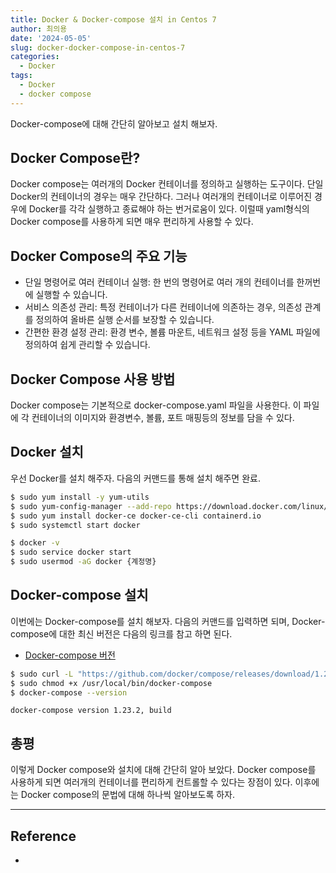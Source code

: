 ```yaml
---
title: Docker & Docker-compose 설치 in Centos 7
author: 최의용
date: '2024-05-05'
slug: docker-docker-compose-in-centos-7
categories:
  - Docker
tags:
  - Docker
  - docker compose
---
```


Docker-compose에 대해 간단히 알아보고 설치 해보자. 

## Docker Compose란?

Docker compose는 여러개의 Docker 컨테이너를 정의하고 실행하는 도구이다. 단일 Docker의 컨테이너의 경우는 매우 간단하다. 그러나 여러개의 컨테이너로 이루어진 경우에 Docker를 각각 실행하고 종료해야 하는 번거로움이 있다. 이럴때 yaml형식의 Docker compose를 사용하게 되면 매우 편리하게 사용할 수 있다.

## Docker Compose의 주요 기능 

- 단일 명령어로 여러 컨테이너 실행: 한 번의 명령어로 여러 개의 컨테이너를 한꺼번에 실행할 수 있습니다.
- 서비스 의존성 관리: 특정 컨테이너가 다른 컨테이너에 의존하는 경우, 의존성 관계를 정의하여 올바른 실행 순서를 보장할 수 있습니다.
- 간편한 환경 설정 관리: 환경 변수, 볼륨 마운트, 네트워크 설정 등을 YAML 파일에 정의하여 쉽게 관리할 수 있습니다.

## Docker Compose 사용 방법

Docker compose는 기본적으로 docker-compose.yaml 파일을 사용한다. 이 파일에 각 컨테이너의 이미지와 환경변수, 볼륨, 포트 매핑등의 정보를 담을 수 있다.


## Docker 설치

우선 Docker를 설치 해주자. 다음의 커맨드를 통해 설치 해주면 완료.

```bash
$ sudo yum install -y yum-utils
$ sudo yum-config-manager --add-repo https://download.docker.com/linux/centos/docker-ce.repo
$ sudo yum install docker-ce docker-ce-cli containerd.io
$ sudo systemctl start docker

$ docker -v
$ sudo service docker start
$ sudo usermod -aG docker {계정명}
```

## Docker-compose 설치

이번에는 Docker-compose를 설치 해보자. 다음의 커맨드를 입력하면 되며, Docker-compose에 대한 최신 버전은 다음의 링크를 참고 하면 된다. 

- [Docker-compose 버전](https://github.com/docker/compose/releases)

```bash
$ sudo curl -L "https://github.com/docker/compose/releases/download/1.23.2/docker-compose-$(uname -s)-$(uname -m)" -o /usr/local/bin/docker-compose
$ sudo chmod +x /usr/local/bin/docker-compose
$ docker-compose --version
```

```
docker-compose version 1.23.2, build 
```

## 총평

이렇게 Docker compose와 설치에 대해 간단히 알아 보았다. Docker compose를 사용하게 되면 여러개의 컨테이너를 편리하게  컨트롤할 수 있다는 장점이 있다. 이후에는 Docker compose의 문법에 대해 하나씩 알아보도록 하자.

---

## Reference 

- []()